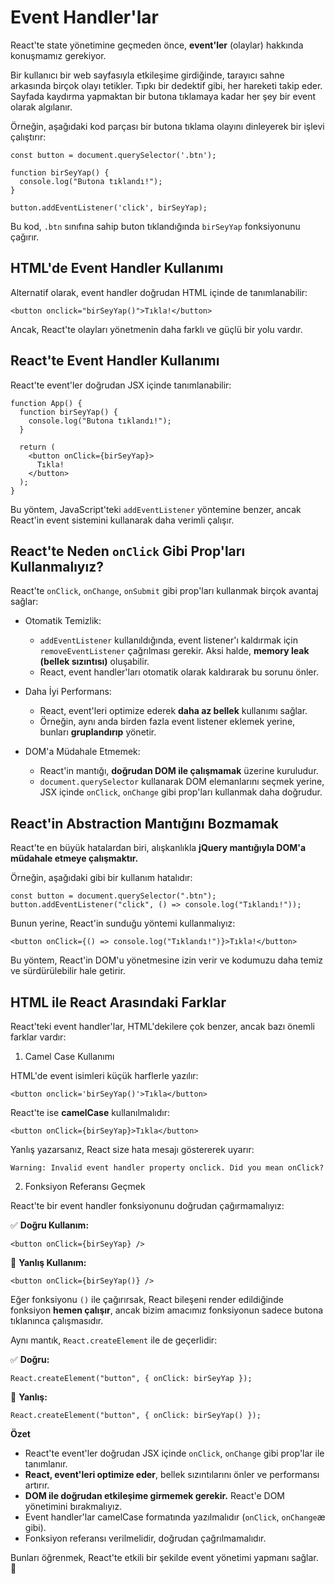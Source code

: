 # Event Handler'lar

React'te state yönetimine geçmeden önce, **event'ler** (olaylar) hakkında konuşmamız gerekiyor.

Bir kullanıcı bir web sayfasıyla etkileşime girdiğinde, tarayıcı sahne arkasında birçok olayı tetikler. Tıpkı bir dedektif gibi, her hareketi takip eder. Sayfada kaydırma yapmaktan bir butona tıklamaya kadar her şey bir event olarak algılanır.

Örneğin, aşağıdaki kod parçası bir butona tıklama olayını dinleyerek bir işlevi çalıştırır:

```
const button = document.querySelector('.btn');

function birSeyYap() {
  console.log("Butona tıklandı!");
}

button.addEventListener('click', birSeyYap);
```

Bu kod, `.btn` sınıfına sahip buton tıklandığında `birSeyYap` fonksiyonunu çağırır.

## HTML'de Event Handler Kullanımı

Alternatif olarak, event handler doğrudan HTML içinde de tanımlanabilir:

```
<button onclick="birSeyYap()">Tıkla!</button>
```

Ancak, React'te olayları yönetmenin daha farklı ve güçlü bir yolu vardır.

## React'te Event Handler Kullanımı

React'te event'ler doğrudan JSX içinde tanımlanabilir:

```
function App() {
  function birSeyYap() {
    console.log("Butona tıklandı!");
  }

  return (
    <button onClick={birSeyYap}>
      Tıkla!
    </button>
  );
}
```

Bu yöntem, JavaScript'teki `addEventListener` yöntemine benzer, ancak React'in event sistemini kullanarak daha verimli çalışır.

## React'te Neden `onClick` Gibi Prop'ları Kullanmalıyız?

React'te `onClick`, `onChange`, `onSubmit` gibi prop'ları kullanmak birçok avantaj sağlar:

- Otomatik Temizlik:

  - `addEventListener` kullanıldığında, event listener'ı kaldırmak için `removeEventListener` çağrılması gerekir. Aksi halde, **memory leak (bellek sızıntısı)** oluşabilir.
  - React, event handler'ları otomatik olarak kaldırarak bu sorunu önler.

- Daha İyi Performans:

  - React, event'leri optimize ederek **daha az bellek** kullanımı sağlar.
  - Örneğin, aynı anda birden fazla event listener eklemek yerine, bunları **gruplandırıp** yönetir.

- DOM'a Müdahale Etmemek:
  - React'in mantığı, **doğrudan DOM ile çalışmamak** üzerine kuruludur.
  - `document.querySelector` kullanarak DOM elemanlarını seçmek yerine, JSX içinde `onClick`, `onChange` gibi prop'ları kullanmak daha doğrudur.

## React'in Abstraction Mantığını Bozmamak

React'te en büyük hatalardan biri, alışkanlıkla **jQuery mantığıyla DOM'a müdahale etmeye çalışmaktır.**

Örneğin, aşağıdaki gibi bir kullanım hatalıdır:

```
const button = document.querySelector(".btn");
button.addEventListener("click", () => console.log("Tıklandı!"));
```

Bunun yerine, React'in sunduğu yöntemi kullanmalıyız:

```
<button onClick={() => console.log("Tıklandı!")}>Tıkla!</button>
```

Bu yöntem, React'in DOM'u yönetmesine izin verir ve kodumuzu daha temiz ve sürdürülebilir hale getirir.

## HTML ile React Arasındaki Farklar

React'teki event handler'lar, HTML'dekilere çok benzer, ancak bazı önemli farklar vardır:

1. Camel Case Kullanımı

HTML'de event isimleri küçük harflerle yazılır:

```
<button onclick='birSeyYap()'>Tıkla</button>
```

React'te ise **camelCase** kullanılmalıdır:

```
<button onClick={birSeyYap}>Tıkla</button>
```

Yanlış yazarsanız, React size hata mesajı göstererek uyarır:

```
Warning: Invalid event handler property onclick. Did you mean onClick?
```

2. Fonksiyon Referansı Geçmek

React'te bir event handler fonksiyonunu doğrudan çağırmamalıyız:

✅ **Doğru Kullanım:**

```
<button onClick={birSeyYap} />
```

🚫 **Yanlış Kullanım:**

```
<button onClick={birSeyYap()} />
```

Eğer fonksiyonu `()` ile çağırırsak, React bileşeni render edildiğinde fonksiyon **hemen çalışır**, ancak bizim amacımız fonksiyonun sadece butona tıklanınca çalışmasıdır.

Aynı mantık, `React.createElement` ile de geçerlidir:

✅ **Doğru:**

```
React.createElement("button", { onClick: birSeyYap });
```

🚫 **Yanlış:**

```
React.createElement("button", { onClick: birSeyYap() });
```

**Özet**

- React'te event'ler doğrudan JSX içinde `onClick`, `onChange` gibi prop'lar ile tanımlanır.
- **React, event'leri optimize eder**, bellek sızıntılarını önler ve performansı artırır.
- **DOM ile doğrudan etkileşime girmemek gerekir.** React'e DOM yönetimini bırakmalıyız.
- Event handler'lar camelCase formatında yazılmalıdır (`onClick`, `onChange`æ gibi).
- Fonksiyon referansı verilmelidir, doğrudan çağrılmamalıdır.

Bunları öğrenmek, React'te etkili bir şekilde event yönetimi yapmanı sağlar. 🚀
